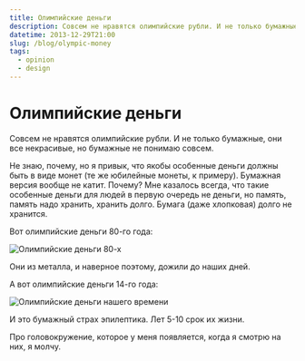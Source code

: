 ```yaml
---
title: Олимпийские деньги
description: Совсем не нравятся олимпийские рубли. И не только бумажные, они все некрасивые, но бумажные не понимаю совсем.
datetime: 2013-12-29T21:00
slug: /blog/olympic-money
tags:
  - opinion
  - design
---
```


# Олимпийские деньги

Совсем не нравятся олимпийские рубли. И не только бумажные, они все некрасивые, но бумажные не понимаю совсем.

Не знаю, почему, но я привык, что якобы особенные деньги должны быть в виде монет (те же юбилейные монеты, к примеру). Бумажная версия вообще не катит. Почему? Мне казалось всегда, что такие особенные деньги для людей в первую очередь не деньги, но память, память надо хранить, хранить долго. Бумага (даже хлопковая) долго не хранится.

Вот олимпийские деньги 80-го года:

![Олимпийские деньги 80-х](/images/content/olympic-money/ru/old.jpg)

Они из металла, и наверное поэтому, дожили до наших дней.

А вот олимпийские деньги 14-го года:

![Олимпийские деньги нашего времени](/images/content/olympic-money/ru/contemporary.jpg)

И это бумажный страх эпилептика. Лет 5-10 срок их жизни.

Про головокружение, которое у меня появляется, когда я смотрю на них, я молчу.
